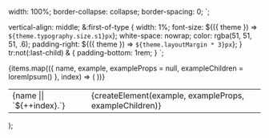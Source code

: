 
  width: 100%;
  border-collapse: collapse;
  border-spacing: 0;
`;

  vertical-align: middle;
  &:first-of-type {
    width: 1%;
    font-size: ${({ theme }) => `${theme.typography.size.s1}px`};
    white-space: nowrap;
    color: rgba(51, 51, 51, .6);
    padding-right: ${({ theme }) => `${theme.layoutMargin * 3}px`};
  }
  tr:not(:last-child) & {
    padding-bottom: 1rem;
  }
`;

  <Table>
    <tbody>
    {items.map(({ name, example, exampleProps = null, exampleChildren = loremIpsum() }, index) => (
      <tr key={index}>
        <Td>{name || `${++index}.`}</Td>
        <Td>{createElement(example, exampleProps, exampleChildren)}</Td>
      </tr>
    ))}
    </tbody>
  </Table>
);

